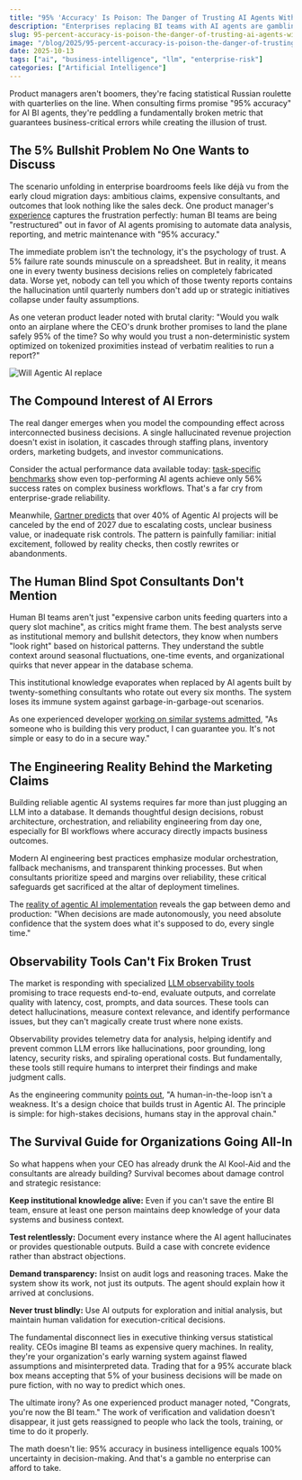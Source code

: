```yaml
---
title: "95% 'Accuracy' Is Poison: The Danger of Trusting AI Agents With Business Intelligence"
description: "Enterprises replacing BI teams with AI agents are gambling with statistical Russian roulette, 95% accuracy means 1 in 20 decisions are based on hallucinations."
slug: 95-percent-accuracy-is-poison-the-danger-of-trusting-ai-agents-with-business-intelligence
image: "/blog/2025/95-percent-accuracy-is-poison-the-danger-of-trusting-ai-agents-with-business-intelligence.webp"
date: 2025-10-13
tags: ["ai", "business-intelligence", "llm", "enterprise-risk"]
categories: ["Artificial Intelligence"]
---
```


Product managers aren't boomers, they're facing statistical Russian roulette with quarterlies on the line. When consulting firms promise "95% accuracy" for AI BI agents, they're peddling a fundamentally broken metric that guarantees business-critical errors while creating the illusion of trust.

## The 5% Bullshit Problem No One Wants to Discuss

The scenario unfolding in enterprise boardrooms feels like déjà vu from the early cloud migration days: ambitious claims, expensive consultants, and outcomes that look nothing like the sales deck. One product manager's [experience](https://www.reddit.com/r/ProductManagement/comments/1o2x5pw/am_i_just_a_boomer_or_is_aibased_bi_reporting/) captures the frustration perfectly: human BI teams are being "restructured" out in favor of AI agents promising to automate data analysis, reporting, and metric maintenance with "95% accuracy."

The immediate problem isn't the technology, it's the psychology of trust. A 5% failure rate sounds minuscule on a spreadsheet. But in reality, it means one in every twenty business decisions relies on completely fabricated data. Worse yet, nobody can tell you which of those twenty reports contains the hallucination until quarterly numbers don't add up or strategic initiatives collapse under faulty assumptions.

As one veteran product leader noted with brutal clarity: "Would you walk onto an airplane where the CEO's drunk brother promises to land the plane safely 95% of the time? So why would you trust a non-deterministic system optimized on tokenized proximities instead of verbatim realities to run a report?"

![Will Agentic AI replace](/blog/2025/the-danger-of-ai-based-bi-reporting-why-95-accuracy-is-a-death-knell-for-trust_gartner-prdicts.jpg)

## The Compound Interest of AI Errors

The real danger emerges when you model the compounding effect across interconnected business decisions. A single hallucinated revenue projection doesn't exist in isolation, it cascades through staffing plans, inventory orders, marketing budgets, and investor communications.

Consider the actual performance data available today: [task-specific benchmarks](https://venturebeat.com/ai/has-this-stealth-startup-finally-cracked-the-code-on-enterprise-ai-agent) show even top-performing AI agents achieve only 56% success rates on complex business workflows. That's a far cry from enterprise-grade reliability.

Meanwhile, [Gartner predicts](https://www.talentica.com/blogs/engineering-reliable-agentic-ai-systems/) that over 40% of Agentic AI projects will be canceled by the end of 2027 due to escalating costs, unclear business value, or inadequate risk controls. The pattern is painfully familiar: initial excitement, followed by reality checks, then costly rewrites or abandonments.

## The Human Blind Spot Consultants Don't Mention

Human BI teams aren't just "expensive carbon units feeding quarters into a query slot machine", as critics might frame them. The best analysts serve as institutional memory and bullshit detectors, they know when numbers "look right" based on historical patterns. They understand the subtle context around seasonal fluctuations, one-time events, and organizational quirks that never appear in the database schema.

This institutional knowledge evaporates when replaced by AI agents built by twenty-something consultants who rotate out every six months. The system loses its immune system against garbage-in-garbage-out scenarios.

As one experienced developer [working on similar systems admitted](https://www.reddit.com/r/ProductManagement/comments/1o2x5pw/am_i_just_a_boomer_or_is_aibased_bi_reporting/), "As someone who is building this very product, I can guarantee you. It's not simple or easy to do in a secure way."

## The Engineering Reality Behind the Marketing Claims

Building reliable agentic AI systems requires far more than just plugging an LLM into a database. It demands thoughtful design decisions, robust architecture, orchestration, and reliability engineering from day one, especially for BI workflows where accuracy directly impacts business outcomes.

Modern AI engineering best practices emphasize modular orchestration, fallback mechanisms, and transparent thinking processes. But when consultants prioritize speed and margins over reliability, these critical safeguards get sacrificed at the altar of deployment timelines.

The [reality of agentic AI implementation](https://www.talentica.com/blogs/engineering-reliable-agentic-ai-systems/) reveals the gap between demo and production: "When decisions are made autonomously, you need absolute confidence that the system does what it's supposed to do, every single time."


## Observability Tools Can't Fix Broken Trust

The market is responding with specialized [LLM observability tools](https://logz.io/blog/top-llm-observability-tools/) promising to trace requests end-to-end, evaluate outputs, and correlate quality with latency, cost, prompts, and data sources. These tools can detect hallucinations, measure context relevance, and identify performance issues, but they can't magically create trust where none exists.

Observability provides telemetry data for analysis, helping identify and prevent common LLM errors like hallucinations, poor grounding, long latency, security risks, and spiraling operational costs. But fundamentally, these tools still require humans to interpret their findings and make judgment calls.

As the engineering community [points out](https://www.talentica.com/blogs/engineering-reliable-agentic-ai-systems/), "A human-in-the-loop isn't a weakness. It's a design choice that builds trust in Agentic AI. The principle is simple: for high-stakes decisions, humans stay in the approval chain."

## The Survival Guide for Organizations Going All-In

So what happens when your CEO has already drunk the AI Kool-Aid and the consultants are already building? Survival becomes about damage control and strategic resistance:

**Keep institutional knowledge alive:** Even if you can't save the entire BI team, ensure at least one person maintains deep knowledge of your data systems and business context.

**Test relentlessly:** Document every instance where the AI agent hallucinates or provides questionable outputs. Build a case with concrete evidence rather than abstract objections.

**Demand transparency:** Insist on audit logs and reasoning traces. Make the system show its work, not just its outputs. The agent should explain how it arrived at conclusions.

**Never trust blindly:** Use AI outputs for exploration and initial analysis, but maintain human validation for execution-critical decisions.


The fundamental disconnect lies in executive thinking versus statistical reality. CEOs imagine BI teams as expensive query machines. In reality, they're your organization's early warning system against flawed assumptions and misinterpreted data. Trading that for a 95% accurate black box means accepting that 5% of your business decisions will be made on pure fiction, with no way to predict which ones.

The ultimate irony? As one experienced product manager noted, "Congrats, you're now the BI team." The work of verification and validation doesn't disappear, it just gets reassigned to people who lack the tools, training, or time to do it properly.

The math doesn't lie: 95% accuracy in business intelligence equals 100% uncertainty in decision-making. And that's a gamble no enterprise can afford to take.